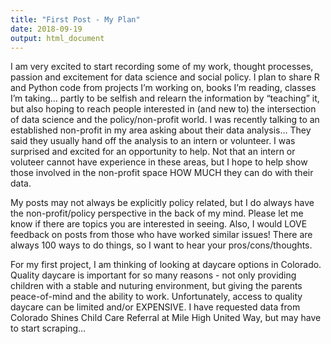```yaml
---
title: "First Post - My Plan"
date: 2018-09-19
output: html_document
---
```


I am very excited to start recording some of my work, thought processes, passion and excitement for data science and social policy. I plan to share R and Python code from projects I'm working on, books I'm reading, classes I'm taking... partly to be selfish and relearn the information by "teaching" it, but also hoping to reach people interested in (and new to) the intersection of data science and the policy/non-profit world. I was recently talking to an established non-profit in my area asking about their data analysis... They said they usually hand off the analysis to an intern or volunteer. I was surprised and excited for an opportunity to help. Not that an intern or voluteer cannot have experience in these areas, but I hope to help show those involved in the non-profit space HOW MUCH they can do with their data.

My posts may not always be explicitly policy related, but I do always have the non-profit/policy perspective in the back of my mind. Please let me know if there are topics you are interested in seeing. Also, I would LOVE feedback on posts from those who have worked similar issues! There are always 100 ways to do things, so I want to hear your pros/cons/thoughts.

For my first project, I am thinking of looking at daycare options in Colorado. Quality daycare is important for so many reasons - not only providing children with a stable and nuturing environment, but giving the parents peace-of-mind and the ability to work. Unfortunately, access to quality daycare can be limited and/or EXPENSIVE. I have requested data from Colorado Shines Child Care Referral at Mile High United Way, but may have to start scraping...